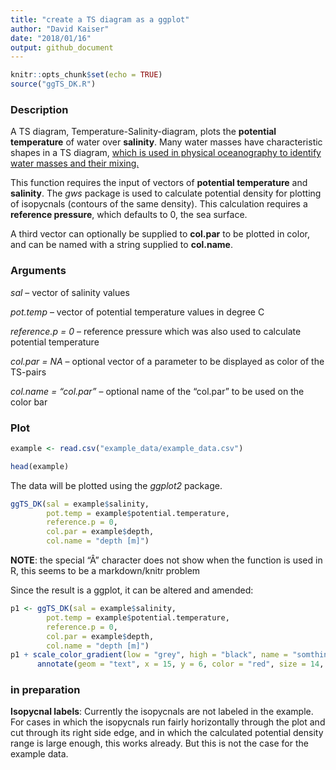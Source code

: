 ```yaml
---
title: "create a TS diagram as a ggplot"
author: "David Kaiser"
date: "2018/01/16"
output: github_document
---
```


```r
knitr::opts_chunk$set(echo = TRUE)
source("ggTS_DK.R")
```

### Description

A TS diagram, Temperature-Salinity-diagram, plots the **potential temperature** of water over **salinity**. Many water masses have characteristic shapes in a TS diagram, [which is used in physical oceanography to identify water masses and their mixing.](https://doi.org/10.1016/S0422-9894(08)71172-3)

This function requires the input of vectors of **potential temperature** and **salinity**. The *gws* package is used to calculate potential density for plotting of isopycnals (contours of the same density). This calculation requires a **reference pressure**, which defaults to 0, the sea surface.

A third vector can optionally be supplied to **col.par** to be plotted in color, and can be named with a string supplied to **col.name**.

### Arguments

  *sal* -- vector of salinity values
  
  *pot.temp* -- vector of potential temperature values in degree C
  
  *reference.p = 0* -- reference pressure which was also used to calculate potential temperature
  
  *col.par = NA* -- optional vector of a parameter to be displayed as color of the TS-pairs
  
  *col.name = "col.par"* -- optional name of the "col.par" to be used on the color bar

### Plot

```r
example <- read.csv("example_data/example_data.csv")

head(example)
```

The data will be plotted using the *ggplot2* package.

```r
ggTS_DK(sal = example$salinity, 
        pot.temp = example$potential.temperature, 
        reference.p = 0,
        col.par = example$depth, 
        col.name = "depth [m]")
```

**NOTE**: the special "Â" character does not show when the function is used in R, this seems to be a markdown/knitr problem

Since the result is a ggplot, it can be altered and amended:
```r
p1 <- ggTS_DK(sal = example$salinity, 
        pot.temp = example$potential.temperature, 
        reference.p = 0,
        col.par = example$depth, 
        col.name = "depth [m]")
p1 + scale_color_gradient(low = "grey", high = "black", name = "somthing\nelse") +
      annotate(geom = "text", x = 15, y = 6, color = "red", size = 14, label = "ADD\nSTUFF")

```

### in preparation

**Isopycnal labels**: Currently the isopycnals are not labeled in the example. For cases in which the isopycnals run fairly horizontally through the plot and cut through its right side edge, and in which the calculated potential density range is large enough, this works already. But this is not the case for the example data.
